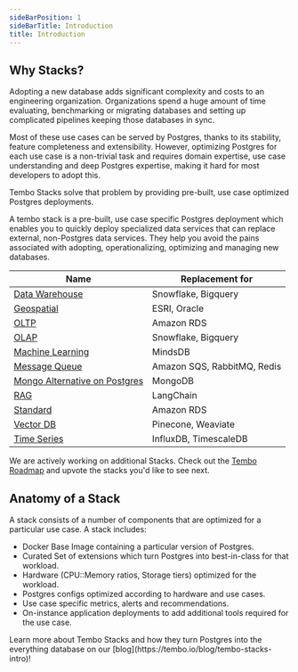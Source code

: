 ```yaml
---
sideBarPosition: 1
sideBarTitle: Introduction
title: Introduction
---
```



## Why Stacks?

Adopting a new database adds significant complexity and costs to an engineering organization. Organizations spend a huge amount of time evaluating, benchmarking or migrating databases and setting up complicated pipelines keeping those databases in sync.

Most of these use cases can be served by Postgres, thanks to its stability, feature completeness and extensibility. However, optimizing Postgres for each use case is a non-trivial task and requires domain expertise, use case understanding and deep Postgres expertise, making it hard for most developers to adopt this.

Tembo Stacks solve that problem by providing pre-built, use case optimized Postgres deployments.

A tembo stack is a pre-built, use case specific Postgres deployment which enables you to quickly deploy specialized data services that can replace external, non-Postgres data services. They help you avoid the pains associated with adopting, operationalizing, optimizing and managing new databases.

| Name                                                  | Replacement for             |
| ----------------------------------------------------- | --------------------------- |
| [Data Warehouse](docs/product/stacks/analytical/data-warehouse)                    | Snowflake, Bigquery         |
| [Geospatial](docs/product/stacks/analytical/geospatial)                           | ESRI, Oracle                |
| [OLTP](docs/product/stacks/transactional/oltp)                                       | Amazon RDS                  |
| [OLAP](docs/product/stacks/analytical/olap)                                       | Snowflake, Bigquery         |
| [Machine Learning](docs/product/stacks/ai/machine-learning)               | MindsDB                     |
| [Message Queue](docs/product/stacks/transactional/message-queue)                     | Amazon SQS, RabbitMQ, Redis |
| [Mongo Alternative on Postgres](docs/product/stacks/transactional/mongo-alternative) | MongoDB                     |
| [RAG](docs/product/stacks/ai/rag)                                         | LangChain                   |
| [Standard](docs/product/stacks/transactional/standard)                               | Amazon RDS                  |
| [Vector DB](docs/product/stacks/ai/vectordb)                             | Pinecone, Weaviate          |
| [Time Series](docs/product/stacks/analytical/timeseries)                          | InfluxDB, TimescaleDB       |

We are actively working on additional Stacks. Check out the [Tembo Roadmap](https://roadmap.tembo.io/roadmap) and upvote the stacks you'd like to see next.

## Anatomy of a Stack

A stack consists of a number of components that are optimized for a particular use case. A stack includes:

-   Docker Base Image containing a particular version of Postgres.
-   Curated Set of extensions which turn Postgres into best-in-class for that workload.
-   Hardware (CPU::Memory ratios, Storage tiers) optimized for the workload.
-   Postgres configs optimized according to hardware and use cases.
-   Use case specific metrics, alerts and recommendations.
-   On-instance application deployments to add additional tools required for the use case.

<Callout variant='info'>
	Learn more about Tembo Stacks and how they turn Postgres into the everything
	database on our [blog](https://tembo.io/blog/tembo-stacks-intro)!
</Callout>
